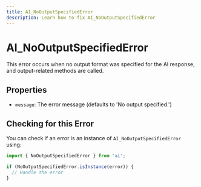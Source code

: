 ```yaml
---
title: AI_NoOutputSpecifiedError
description: Learn how to fix AI_NoOutputSpecifiedError
---
```


# AI_NoOutputSpecifiedError

This error occurs when no output format was specified for the AI response, and output-related methods are called.

## Properties

- `message`: The error message (defaults to 'No output specified.')

## Checking for this Error

You can check if an error is an instance of `AI_NoOutputSpecifiedError` using:

```typescript
import { NoOutputSpecifiedError } from 'ai';

if (NoOutputSpecifiedError.isInstance(error)) {
  // Handle the error
}
```
